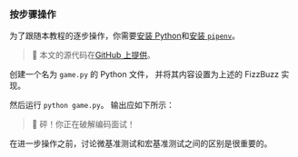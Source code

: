
### 按步骤操作

为了跟随本教程的逐步操作，你需要[安装 Python](https://www.python.org/downloads/)和[安装 `pipenv`](https://pipenv.pypa.io/en/latest/installation.html)。

> 🐰 本文的源代码在[GitHub 上提供](https://github.com/bencherdev/bencher/tree/main/examples/python/pytest_benchmark)。

创建一个名为 `game.py` 的 Python 文件，
并将其内容设置为上述的 FizzBuzz 实现。

然后运行 `python game.py`。
输出应如下所示：

<FizzBuzzOutput />

> 🐰 砰！你正在破解编码面试！

在进一步操作之前，讨论微基准测试和宏基准测试之间的区别是很重要的。